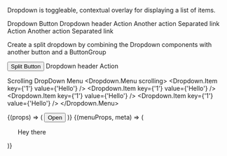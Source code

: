 
Dropdown is toggleable, contextual overlay for displaying a list of items.

<Dropdown>
    <Dropdown.Toggle>
        Dropdown Button
    </Dropdown.Toggle>
    <Dropdown.Menu>
        <Dropdown.Header>Dropdown header</Dropdown.Header>
        <Dropdown.Item href="">Action</Dropdown.Item>
        <Dropdown.Item href="">Another action</Dropdown.Item>
        <Dropdown.Divider />
        <Dropdown.Item>Separated link</Dropdown.Item>
    </Dropdown.Menu>
</Dropdown>

<DropdownButton title="Dropdown button">
    <Dropdown.Item href="">Action</Dropdown.Item>
    <Dropdown.Item href="">Another action</Dropdown.Item>
    <Dropdown.Divider />
    <Dropdown.Item>Separated link</Dropdown.Item>
</DropdownButton>

Create a split dropdown by combining the Dropdown components with another button and a ButtonGroup

<Dropdown>
    <Button>Split Button</Button>
    <Dropdown.Toggle split />
    <Dropdown.Menu>
        <Dropdown.Header>Dropdown header</Dropdown.Header>
        <Dropdown.Item href="">Action</Dropdown.Item>
    </Dropdown.Menu>
</Dropdown>

Scrolling DropDown Menu
<Dropdown>
    <Dropdown.Menu scrolling>
        <Dropdown.Item key={'1'} value={'Hello'} />
        <Dropdown.Item key={'1'} value={'Hello'} />
        <Dropdown.Item key={'1'} value={'Hello'} />
        <Dropdown.Item key={'1'} value={'Hello'} />
    </Dropdown.Menu>
</Dropdown>

<Dropdown>
  <Dropdown.Toggle>
    {(props) => (
      <Button {...props} className="caret">
        Open
      </Button>
    )}
  </Dropdown.Toggle>
  <Dropdown.Menu flip offset={[0, 8]}>
    {(menuProps, meta) => (
      <ul
        {...menuProps}
        className="p-4 border shadow-md bg-white absolute z-10"
        style={{
          transition: "visibility 500ms, opacity 500ms",
          visibility: meta.show ? "visible" : "hidden",
          opacity: meta.show ? "1" : "0",
        }}
      >
        <p>Hey there</p>
      </ul>
    )}
  </Dropdown.Menu>
</Dropdown>